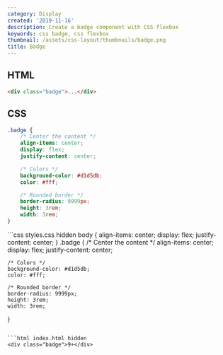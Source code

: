 ```yaml
---
category: Display
created: '2019-11-16'
description: Create a badge component with CSS flexbox
keywords: css badge, css flexbox
thumbnail: /assets/css-layout/thumbnails/badge.png
title: Badge
---
```


## HTML

```html
<div class="badge">...</div>
```

## CSS

```css
.badge {
    /* Center the content */
    align-items: center;
    display: flex;
    justify-content: center;

    /* Colors */
    background-color: #d1d5db;
    color: #fff;

    /* Rounded border */
    border-radius: 9999px;
    height: 3rem;
    width: 3rem;
}
```

<Playground>
```css styles.css hidden
body {
    align-items: center;
    display: flex;
    justify-content: center;
}
.badge {
    /* Center the content */
    align-items: center;
    display: flex;
    justify-content: center;

    /* Colors */
    background-color: #d1d5db;
    color: #fff;

    /* Rounded border */
    border-radius: 9999px;
    height: 3rem;
    width: 3rem;
}
```

```html index.html hidden
<div class="badge">9+</div>
```
</Playground>
